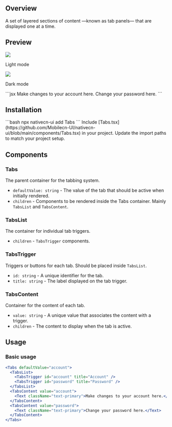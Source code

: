## Overview

A set of layered sections of content —known as tab panels— that are displayed one at a time.

## Preview

<Tabs>
  <Tab title="Preview">
    <div style={{ display: 'flex', justifyContent: 'center' }}>
      <div>
        <img src="https://raw.githubusercontent.com/Mobilecn-UI/nativecn-ui/main/assets/examples/components/tabs-light.png" />
        <p>Light mode</p>
      </div>
      <div>
        <img src="https://raw.githubusercontent.com/Mobilecn-UI/nativecn-ui/main/assets/examples/components/tabs-dark.png" />
        <p>Dark mode</p>
      </div>
    </div>
  </Tab>
  <Tab title="Code">
    ```jsx
    <Tabs defaultValue="account">
      <TabsList>
        <TabsTrigger id="account" title="Account" />
        <TabsTrigger id="password" title="Password" />
      </TabsList>
      <TabsContent value="account">
        <Text className="text-primary">Make changes to your account here.</Text>
      </TabsContent>
      <TabsContent value="password">
        <Text className="text-primary">Change your password here.</Text>
      </TabsContent>
    </Tabs>
    ```
  </Tab>
</Tabs>

## Installation

<Tabs>
  <Tab title="CLI">
  ```bash
  npx nativecn-ui add Tabs 
  ```
  </Tab>
  <Tab title="Manual">
    <Steps>
      <Step title="First Step">
        Include [Tabs.tsx](https://github.com/Mobilecn-UI/nativecn-ui/blob/main/components/Tabs.tsx) in your project.
        </Step>
      <Step title="Second Step">
        Update the import paths to match your project setup.
      </Step>
    </Steps>
  </Tab>
</Tabs>

## Components

### Tabs

The parent container for the tabbing system.

- `defaultValue: string` - The value of the tab that should be active when initially rendered.
- `children` - Components to be rendered inside the Tabs container. Mainly `TabsList` and `TabsContent`.

### TabsList

The container for individual tab triggers.

- `children` - `TabsTrigger` components.

### TabsTrigger

Triggers or buttons for each tab. Should be placed inside `TabsList`.

- `id: string` - A unique identifier for the tab.
- `title: string` - The label displayed on the tab trigger.

### TabsContent

Container for the content of each tab.

- `value: string` - A unique value that associates the content with a trigger.
- `children` - The content to display when the tab is active.

## Usage

### Basic usage

```jsx
<Tabs defaultValue="account">
  <TabsList>
    <TabsTrigger id="account" title="Account" />
    <TabsTrigger id="password" title="Password" />
  </TabsList>
  <TabsContent value="account">
    <Text className="text-primary">Make changes to your account here.</Text>
  </TabsContent>
  <TabsContent value="password">
    <Text className="text-primary">Change your password here.</Text>
  </TabsContent>
</Tabs>
```
